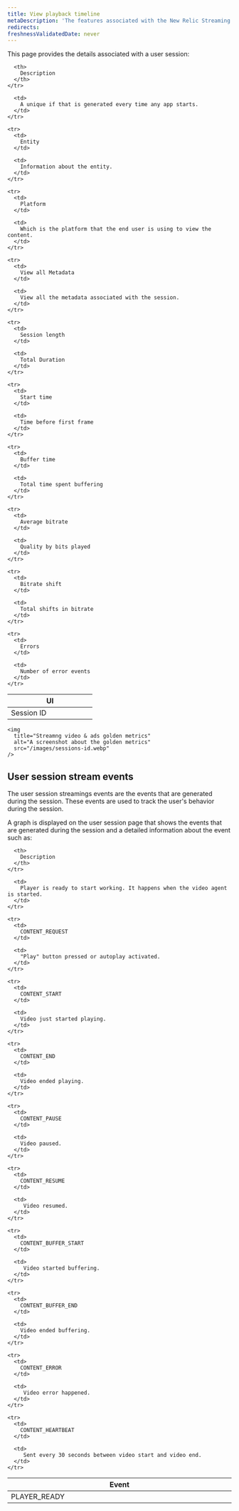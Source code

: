 ```yaml
---
title: View playback timeline
metaDescription: 'The features associated with the New Relic Streaming video & ads.'
redirects:
freshnessValidatedDate: never
---
```


This page provides the details associated with a user session:

<table>
  <thead>
    <tr>
      <th width="50%">
        UI
      </th>

      <th>
        Description
      </th>
    </tr>
  </thead>

  <tbody>
    <tr>
      <td>
        Session ID
      </td>

      <td>
        A unique if that is generated every time any app starts.
      </td>
    </tr>

    <tr>
      <td>
        Entity
      </td>

      <td>
        Information about the entity.
      </td>
    </tr>

    <tr>
      <td>
        Platform
      </td>

      <td>
        Which is the platform that the end user is using to view the content.
      </td>
    </tr>

    <tr>
      <td>
        View all Metadata
      </td>

      <td>
        View all the metadata associated with the session.
      </td>
    </tr>

    <tr>
      <td>
        Session length
      </td>

      <td>
        Total Duration
      </td>
    </tr>

    <tr>
      <td>
        Start time
      </td>

      <td>
        Time before first frame
      </td>
    </tr>

    <tr>
      <td>
        Buffer time
      </td>

      <td>
        Total time spent buffering
      </td>
    </tr>

    <tr>
      <td>
        Average bitrate
      </td>

      <td>
        Quality by bits played
      </td>
    </tr>

    <tr>
      <td>
        Bitrate shift
      </td>

      <td>
        Total shifts in bitrate
      </td>
    </tr>

    <tr>
      <td>
        Errors
      </td>

      <td>
        Number of error events
      </td>
    </tr>
  </tbody>
</table>

    <img
      title="Streamng video & ads golden metrics"
      alt="A screenshot about the golden metrics"
      src="/images/sessions-id.webp"
    />

## User session stream events

The user session streamings events are the events that are generated during the session. These events are used to track the user's behavior during the session.

A graph is displayed on the user session page that shows the events that are generated during the session and a detailed information about the event such as:

<table>
  <thead>
    <tr>
      <th width="25%">
        Event
      </th>

      <th>
        Description
      </th>
    </tr>
  </thead>

  <tbody>
    <tr>
      <td>
        PLAYER_READY
      </td>

      <td>
        Player is ready to start working. It happens when the video agent is started.
      </td>
    </tr>

    <tr>
      <td>
        CONTENT_REQUEST
      </td>

      <td>
        "Play" button pressed or autoplay activated.
      </td>
    </tr>

    <tr>
      <td>
        CONTENT_START
      </td>

      <td>
        Video just started playing.
      </td>
    </tr>

    <tr>
      <td>
        CONTENT_END
      </td>

      <td>
        Video ended playing.
      </td>
    </tr>

    <tr>
      <td>
        CONTENT_PAUSE
      </td>

      <td>
        Video paused. 
      </td>
    </tr>

    <tr>
      <td>
        CONTENT_RESUME
      </td>

      <td>
         Video resumed.
      </td>
    </tr>

    <tr>
      <td>
        CONTENT_BUFFER_START
      </td>

      <td>
         Video started buffering.
      </td>
    </tr>

    <tr>
      <td>
        CONTENT_BUFFER_END
      </td>

      <td>
        Video ended buffering.
      </td>
    </tr>

    <tr>
      <td>
        CONTENT_ERROR
      </td>

      <td>
         Video error happened.
      </td>
    </tr>

    <tr>
      <td>
        CONTENT_HEARTBEAT
      </td>

      <td>
         Sent every 30 seconds between video start and video end.
      </td>
    </tr>
  </tbody>
</table>